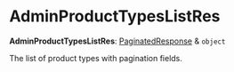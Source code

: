 
# AdminProductTypesListRes

 **AdminProductTypesListRes**: [PaginatedResponse](../interfaces/medusa.PaginatedResponse.mdx) & `object`

The list of product types with pagination fields.
